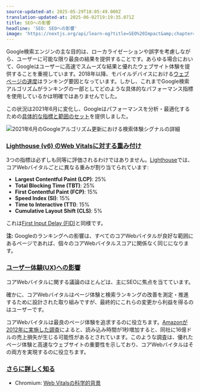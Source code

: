 ```yaml
---
source-updated-at: 2025-05-29T18:05:49.000Z
translation-updated-at: 2025-06-02T19:19:35.071Z
title: SEOへの影響
headline: 'SEO: SEOへの影響'
image: 'https://nextjs.org/api/learn-og?title=SEO%20Impact&amp;chapter=21'
---
```


Google検索エンジンの主な目的は、ローカライゼーションや誤字を考慮しながら、ユーザーに可能な限り最良の結果を提供することです。あらゆる場合において、Googleはユーザーに高速でスムーズな結果と優れたウェブサイト体験を提供することを重視しています。2018年以降、モバイルデバイスにおける[ウェブページの速度](https://developers.google.com/web/updates/2018/07/search-ads-speed)はランキング要因となっています。しかし、これまでGoogle検索アルゴリズムがランキングの一部としてどのような具体的なパフォーマンス指標を使用しているかは明確ではありませんでした。

この状況は2021年6月に変化し、Googleはパフォーマンスを分析・最適化するための[具体的な指標と範囲のセット](https://developers.google.com/search/blog/2021/04/more-details-page-experience)を提供しました。

![2021年6月のGoogleアルゴリズム更新における検索体験シグナルの詳細](https://h8DxKfmAPhn8O0p3.public.blob.vercel-storage.com/learn/pages-router/seo/page-experience.png)

### [Lighthouse (v6) のWeb Vitalsに対する重み付け](#lighthouse-v6-weights-for-vitals)

3つの指標は必ずしも同等に評価されるわけではありません。[Lighthouse](https://developers.google.com/web/tools/lighthouse)では、コアWebバイタルごとに異なる重みが割り当てられています:

*   **Largest Contentful Paint (LCP)**: 25%
*   **Total Blocking Time (TBT)**: 25%
*   **First Contentful Paint (FCP)**: 15%
*   **Speed Index (SI)**: 15%
*   **Time to Interactive (TTI)**: 15%
*   **Cumulative Layout Shift (CLS)**: 5%

これは[First Input Delay (FID)](/learn/seo/fid)と同様です。

**注:** Googleのランキングへの影響は、すべてのコアWebバイタルが良好な範囲にあるページであれば、個々のコアWebバイタルスコアに関係なく同じになります。

### [ユーザー体験(UX)への影響](#ux-impact)

コアWebバイタルに関する議論のほとんどは、主にSEOに焦点を当てています。

確かに、コアWebバイタルはページ体験と検索ランキングの改善を測定・推進するために設計された取り組みですが、最終的にこれらの変更から利益を得るのはユーザーです。

コアWebバイタルは最良のページ体験を追求するのに役立ちます。[Amazonが2012年に実施した調査](https://www.fastcompany.com/1825005/how-one-second-could-cost-amazon-16-billion-sales)によると、読み込み時間が1秒増加すると、同社に16億ドルの売上損失が生じる可能性があるとされています。このような調査は、優れたページ体験と高速なウェブサイトの重要性を示しており、コアWebバイタルはその両方を実現するのに役立ちます。

### [さらに詳しく知る](#further-reading)

*   Chromium: [Web Vitalsの科学的背景](https://blog.chromium.org/2020/05/the-science-behind-web-vitals.html)